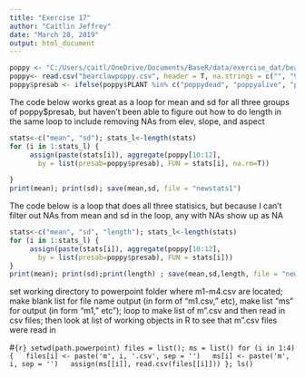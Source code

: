 ```yaml
---
title: "Exercise 17"
author: "Caitlin Jeffrey"
date: "March 28, 2019"
output: html_document
---
```



```r
poppy <- "C:/Users/caitl/OneDrive/Documents/BaseR/data/exercise_dat/bearclawpoppy.csv"
poppy<- read.csv("bearclawpoppy.csv", header = T, na.strings = c("", "99", "?", "na", "NA")); 
poppy$presab <- ifelse(poppy$PLANT %in% c("poppydead", "poppyalive", "poppy"), 1, ifelse(poppy$PLANT == "absence", 0, "NA")); poppy$presab <- as.factor(poppy$presab); str(poppy)
```

The code below works great as a loop for mean and sd for all three groups of poppy$presab, but haven't been able to figure out how to do length in the same loop to include removing NAs from elev, slope, and aspect

```r
stats<-c("mean", "sd"); stats_l<-length(stats)
for (i in 1:stats_l) {
     assign(paste(stats[i]), aggregate(poppy[10:12], 
       by = list(presab=poppy$presab), FUN = stats[i], na.rm=T))
      
} 
print(mean); print(sd); save(mean,sd, file = "newstats1")
```

The code below is a loop that does all three statisics, but because I can't filter out NAs from mean and sd in the loop, any with NAs show up as NA

```r
stats<-c("mean", "sd", "length"); stats_l<-length(stats)
for (i in 1:stats_l) {
     assign(paste(stats[i]), aggregate(poppy[10:12], 
       by = list(presab=poppy$presab), FUN = stats[i]))
} 
print(mean); print(sd);print(length) ; save(mean,sd,length, file = "newstats")
```



set working directory to powerpoint folder where m1-m4.csv are located; make blank list for file name output (in form of "m1.csv," etc), make list "ms" for output (in form "m1," etc"); loop to make list of m".csv and then read in csv files; then look at list of working objects in R to see that m".csv files were read in
 
#```{r}
setwd(path.powerpoint)
files = list(); ms = list()
for (i in 1:4){
  files[i] <- paste('m', i, '.csv', sep = '')
  ms[i] <- paste('m', i, sep = '')
  assign(ms[[i]], read.csv(files[[i]]))
}; ls()
```
 

 
 
 
 
 
 
 